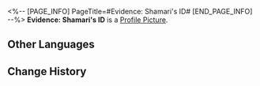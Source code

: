 <%-- [PAGE_INFO]
PageTitle=#Evidence: Shamari's ID#
[END_PAGE_INFO] --%>
{{Item Infobox
|id          = 140341
|image       = Item Evidence- Shamari's ID.png
|type        = Mission Item
|invCategory = Missions
|rarity      = 3
|effect      = 
|description = The ID belonging to Shamari, a worker of the Talent Motivation Department in the Interastral Peace Corporation. Most IPC staff value their ID greatly. Apparently, some have even "installed" it onto their forehead, ensuring that they can show it off to people wherever they go. Sparkle probably left it at the crime scene to prove that she really did assault someone.
}}
'''Evidence: Shamari's ID''' is a [[Profile Picture]].

==Other Languages==
{{Other Languages
|en   = Evidence: Shamari's ID
|zhs  = 证物：沙马里的证件
|zht  = 證物：沙馬里的證件
|ja   = 証拠品：シャマリのIDカード
|ko   = 증거물: 샤마리의 사원증
|es   = Prueba: identificación de Shamari
|fr   = Preuve : Pièce d'identité de Shamari
|ru   = Улика: удостоверение Шамари
|th   = หลักฐาน: บัตรประจำตัวของ Shamari
|vi   = Vật Chứng: Giấy Tờ Của Shamari
|de   = Beweisstück: Shamaris Ausweis
|id   = Barang Bukti: Kartu ID Shamari
|pt   = Evidência: Identidade de Shamari
}}

==Change History==
{{Change History|2.0}}